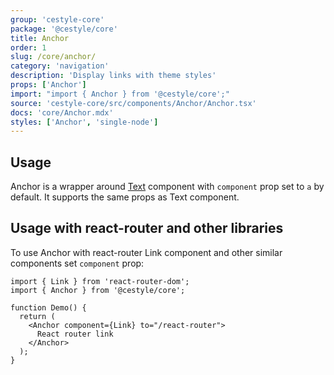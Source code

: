 ```yaml
---
group: 'cestyle-core'
package: '@cestyle/core'
title: Anchor
order: 1
slug: /core/anchor/
category: 'navigation'
description: 'Display links with theme styles'
props: ['Anchor']
import: "import { Anchor } from '@cestyle/core';"
source: 'cestyle-core/src/components/Anchor/Anchor.tsx'
docs: 'core/Anchor.mdx'
styles: ['Anchor', 'single-node']
---
```



## Usage

Anchor is a wrapper around [Text](/core/text/) component with `component` prop set to `a` by default.
It supports the same props as Text component.

<Demo data={AnchorDemos.usage} />

## Usage with react-router and other libraries

To use Anchor with react-router Link component and other similar components set `component` prop:

```tsx
import { Link } from 'react-router-dom';
import { Anchor } from '@cestyle/core';

function Demo() {
  return (
    <Anchor component={Link} to="/react-router">
      React router link
    </Anchor>
  );
}
```
